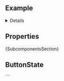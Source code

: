 
<Meta of={ComponentStories} />

<DocsHeader of={ComponentStories} experimental />

<br />

## Example

<Canvas of={ComponentStories.Default} />

<details>

    <summary>Show static code</summary>

    ```tsx
    function AIButton(props) {
      const generationIdRef = useRef<NodeJS.Timeout | null>(null);
      const buttonRef = useRef<ButtonDomRef>(null);
      const [buttonState, setButtonState] = useState("generate");
      const [menuOpen, setMenuOpen] = useState(false);

      const startGeneration = () => {
        generationIdRef.current = setTimeout(() => {
          setButtonState("revise");
        }, 3000);
      };

      const handleClick: ButtonPropTypes["onClick"] = (e) => {
        const btn = e.target;

        setMenuOpen(false);
        switch (btn.state) {
          case "generate":
            setButtonState("generating");
            startGeneration();
            break;
          case "generating":
            if (generationIdRef.current) {
              clearTimeout(generationIdRef.current);
              generationIdRef.current = null;
            }
            setButtonState("generate");
            break;
          case "revise":
            setMenuOpen(true);
            break;
        }
      };

      const handleMenuItemClick: MenuPropTypes["onItemClick"] = (e) => {
        if (e.detail.text === "Regenerate") {
          setButtonState("generating");
          startGeneration();
        }
      };

      return (
        <>
          <Button
            {...props}
            onClick={handleClick}
            state={buttonState}
            ref={buttonRef}
          >
            <ButtonState name="generate" text="Generate" icon={aiIcon} />
            <ButtonState name="generating" text="Stop Generating" icon={stopIcon} />
            <ButtonState
              name="revise"
              text="Revise"
              icon={aiIcon}
              endIcon={navDownIcon}
            />
          </Button>
          {menuOpen && (
            <Menu
              opener={buttonRef.current}
              open
              onItemClick={handleMenuItemClick}
              onClose={() => {
                setMenuOpen(false);
              }}
            >
              <MenuItem text="Regenerate" />
              <MenuSeparator />
              <MenuItem text="Fix Spelling & Grammar" />
              <MenuItem text="Change Tone">
                <MenuItem text="Option 1" />
                <MenuItem text="Option 2" />
                <MenuItem text="Option 3" />
              </MenuItem>
              <MenuItem text="Adjust Length">
                <MenuItem text="Shorten text" />
                <MenuItem text="Lengthen text" />
              </MenuItem>
              <MenuItem text="Bulleted List" />
              <MenuItem text="Translate">
                <MenuItem text="English" />
                <MenuItem text="German" />
                <MenuItem text="Spanish" />
              </MenuItem>
            </Menu>
          )}
        </>
      );
    }
    ```

</details>

## Properties

<ControlsWithNote of={ComponentStories.Default} />

<Markdown>{SubcomponentsSection}</Markdown>

## ButtonState

<Description of={ButtonState} />
<ArgTypesWithNote metaOf={ComponentStories} of={ButtonState} hideHTMLPropsNote exclude={excludePropsForAbstract} />

<Footer />
```
